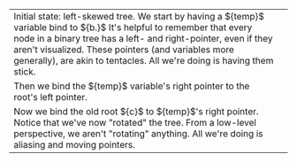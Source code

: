 
<table>
<tbody>
<tr>
<td width={`35%`}>
Initial state: left-skewed tree. We start by having a ${temp}$ variable bind to ${b.}$ It's helpful to remember that every node in a binary tree has a left- and right-pointer, even if they aren't visualized. These pointers (and variables more generally), are akin to tentacles. All we're doing is having them stick.
</td>
<td>
<Tree
	data={[
		{ child: "c", parent: "" },
		{ child: "b", parent: "c", ant:`temp`},
		{ child: "d", parent: "c", display: "none" },
		{ child: "a", parent: "b"},
		{ child: "e", parent: "b", display: "none" },
	]}
	scale={100}
	width={170}
	height={70}
	scale={80}
	margins={[15,0,15,0]}
	id={`rr15`}
/>
</td>
</tr>
<tr>
<td width={`35%`}>
Then we bind the ${temp}$ variable's right pointer to the root's left pointer.
</td>
<td>
<Tree
	data={[
		{ child: "c", parent: "" },
		{ child: "b", parent: "c", ant:`\\text{---}~ temp \\to`},
		{ child: `~~`, parent: "c"},
		{ child: "a", parent: "b"},
		{ child: "e", parent: "b", display: "none" },
	]}
	scale={100}
	width={170}
	height={90}
	scale={70}
	margins={[15,1,15,25]}
	id={`rr38`}
/>
</td>
</tr>
<tr>
<td width={`35%`}>
Now we bind the old root ${c}$ to ${temp}$'s right pointer. Notice that we've now "rotated" the tree. From a low-level perspective, we aren't "rotating" anything. All we're doing is aliasing and moving pointers.
</td>
<td>
<Tree
	data={[
		{ child: `c`, parent: "",display:'none'},
		{ child: "b", parent: "c", ant:`\\text{---}~ temp \\to`},
		{ child: `~~`, parent: "c", ant:`c`},
		{ child: "a", parent: "b"},
		{ child: "e", parent: "b", display: "none" },
	]}
	scale={100}
	width={170}
	height={95}
	scale={80}
	margins={[5,1,15,25]}
	id={`rr39`}
/>
</td>
</tr>
</tbody>
</table>